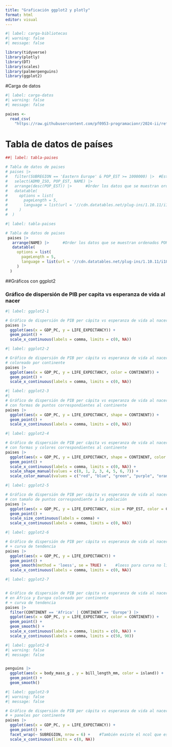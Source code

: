 ---
title: "Graficación ggplot2 y plotly"
format: html
editor: visual
---


```{r}
#| label: carga-bibliotecas
#| warning: false
#| message: false

library(tidyverse)
library(plotly)
library(DT)
library(scales)
library(palmerpenguins)
library(ggplot2)
```


#Carga de datos 

```{r}
#| label: carga-datos
#| warning: false
#| message: false

paises <-
  read_csv(
    "https://raw.githubusercontent.com/pf0953-programacionr/2024-ii/refs/heads/main/datos/natural-earth/paises-join-esperanzavida.csv")
```


# Tabla de datos de países

```{r}
##| label: tabla-paises

# Tabla de datos de paises
# paises |>
#   filter(SUBREGION == 'Eastern Europe' & POP_EST >= 1000000) |>  #Esto filtra para que solo salgan los paises de europa del este
#   select(ADM0_ISO, POP_EST, NAME) |>
#   arrange(desc(POP_EST)) |>      #Order los datos que se muestran ordenados de forma descentende con desc
#   datatable(
#     options = list(
#       pageLength = 5,
#       language = list(url = '//cdn.datatables.net/plug-ins/1.10.11/i18n/Spanish.json')
#     )
#  )
```

```{r}
#| label: tabla-paises

# Tabla de datos de paises
 paises |>
   arrange(NAME) |>      #Order los datos que se muestran ordenados POR NOMBRE
   datatable(
     options = list(
       pageLength = 5,
       language = list(url = '//cdn.datatables.net/plug-ins/1.10.11/i18n/Spanish.json')
     )
  )
```

##Gráficos con ggplot2

### Gráfico de dispersión de PIB per capita vs esperanza de vida al nacer 


```{r}
#| label: ggplot2-1

# Gráfico de dispersión de PIB per cápita vs esperanza de vida al nacer
paises |>
  ggplot(aes(x = GDP_PC, y = LIFE_EXPECTANCY)) +
  geom_point() +
  scale_x_continuous(labels = comma, limits = c(0, NA))
```

```{r}
#| label: ggplot2-2

# Gráfico de dispersión de PIB per cápita vs esperanza de vida al nacer
# coloreado por continente
paises |>
  ggplot(aes(x = GDP_PC, y = LIFE_EXPECTANCY, color = CONTINENT)) +
  geom_point() +
  scale_x_continuous(labels = comma, limits = c(0, NA))

```

```{r}
#| label: ggplot2-3
#| 
# Gráfico de dispersión de PIB per cápita vs esperanza de vida al nacer
# con formas de puntos correspondientes al continente
paises |>
  ggplot(aes(x = GDP_PC, y = LIFE_EXPECTANCY, shape = CONTINENT)) +
  geom_point() +
  scale_x_continuous(labels = comma, limits = c(0, NA))
```

```{r}
#| label: ggplot2-4

# Gráfico de dispersión de PIB per cápita vs esperanza de vida al nacer
# con formas y colores correspondientes al continente
paises |>
  ggplot(aes(x = GDP_PC, y = LIFE_EXPECTANCY, shape = CONTINENT, color = CONTINENT)) +
  geom_point() +
  scale_x_continuous(labels = comma, limits = c(0, NA)) +
  scale_shape_manual(values = c(0, 1, 2, 3, 4, 5, 6, 7)) +
  scale_color_manual(values = c("red", "blue", "green", "purple", "orange", "brown", "pink", "yellow"))
```

```{r}
#| label: ggplot2-5

# Gráfico de dispersión de PIB per cápita vs esperanza de vida al nacer
# con tamaño de puntos correspondiente a la población
paises |>
  ggplot(aes(x = GDP_PC, y = LIFE_EXPECTANCY, size = POP_EST, color = CONTINENT)) +
  geom_point() +
  scale_size_continuous(labels = comma) +
  scale_x_continuous(labels = comma, limits = c(0, NA))
```
```{r}
#| label: ggplot2-6

# Gráfico de dispersión de PIB per cápita vs esperanza de vida al nacer
# + curva de tendencia
paises |>
  ggplot(aes(x = GDP_PC, y = LIFE_EXPECTANCY)) +
  geom_point() +
  geom_smooth(method = 'loess', se = TRUE) +    #loess para curva no lineal, lm para curva lineal, se para el intervalo de confianza
  scale_x_continuous(labels = comma, limits = c(0, NA))
```
```{r}
#| label: ggplot2-7


# Gráfico de dispersión de PIB per cápita vs esperanza de vida al nacer
# en África y Europa coloreado por continente
# + curva de tendencia
paises |>
  filter(CONTINENT == 'Africa' | CONTINENT == 'Europe') |>
  ggplot(aes(x = GDP_PC, y = LIFE_EXPECTANCY, color = CONTINENT)) +
  geom_point() +
  geom_smooth() +
  scale_x_continuous(labels = comma, limits = c(0, NA)) +
  scale_y_continuous(labels = comma, limits = c(50, 90))
```
```{r}
#| label: ggplot2-8
#| warning: false
#| message: false


penguins |>
  ggplot(aes(x = body_mass_g , y = bill_length_mm, color = island)) +
  geom_point() +
  geom_smooth()

```

```{r}
#| label: ggplot2-9
#| warning: false
#| message: false

# Gráfico de dispersión de PIB per cápita vs esperanza de vida al nacer
# + paneles por continente
paises |>
  ggplot(aes(x = GDP_PC, y = LIFE_EXPECTANCY)) +
  geom_point() +
  facet_wrap(~ SUBREGION, nrow = 6) +    #También existe el ncol que es para las columnas 
  scale_x_continuous(limits = c(0, NA))
```








